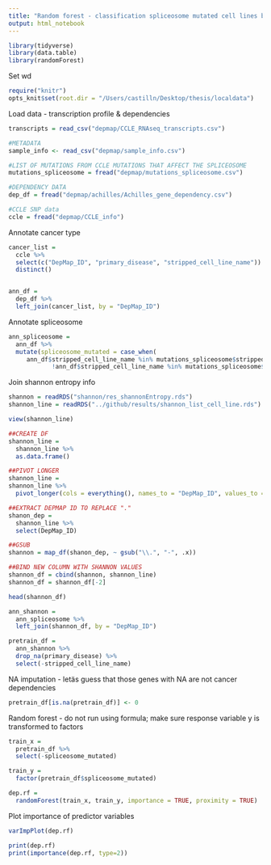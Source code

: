 ```yaml
---
title: "Random forest - classification spliceosome mutated cell lines based on dependency of genes + shannon entropy"
output: html_notebook
---
```


```r
library(tidyverse)
library(data.table)
library(randomForest)
```

Set wd 
```r
require("knitr")
opts_knit$set(root.dir = "/Users/castilln/Desktop/thesis/localdata")
```

Load data - transcription profile & dependencies
```r
transcripts = read_csv("depmap/CCLE_RNAseq_transcripts.csv")

#METADATA
sample_info <- read_csv("depmap/sample_info.csv") 

#LIST OF MUTATIONS FROM CCLE MUTATIONS THAT AFFECT THE SPLICEOSOME
mutations_spliceosome = fread("depmap/mutations_spliceosome.csv")

#DEPENDENCY DATA
dep_df = fread("depmap/achilles/Achilles_gene_dependency.csv")

#CCLE SNP data
ccle = fread("depmap/CCLE_info")
```

Annotate cancer type
```r
cancer_list = 
  ccle %>% 
  select(c("DepMap_ID", "primary_disease", "stripped_cell_line_name")) %>% 
  distinct()


ann_df = 
  dep_df %>% 
  left_join(cancer_list, by = "DepMap_ID")
```

Annotate spliceosome
```r
ann_spliceosome = 
  ann_df %>% 
  mutate(spliceosome_mutated = case_when(
     ann_df$stripped_cell_line_name %in% mutations_spliceosome$stripped_cell_line_name ~ "YES", #if the mutation is in a gene from the spliceosome: 1 
            !ann_df$stripped_cell_line_name %in% mutations_spliceosome$stripped_cell_line_name ~ "NO")) 

```

Join shannon entropy info
```r
shannon = readRDS("shannon/res_shannonEntropy.rds")
shannon_line = readRDS("../github/results/shannon_list_cell_line.rds")

view(shannon_line)
```

```r
##CREATE DF
shannon_line = 
  shannon_line %>% 
  as.data.frame()

##PIVOT LONGER
shannon_line = 
shannon_line %>% 
  pivot_longer(cols = everything(), names_to = "DepMap_ID", values_to = "SHANNON")

##EXTRACT DEPMAP ID TO REPLACE "."
shanon_dep = 
  shannon_line %>% 
  select(DepMap_ID)

##GSUB
shannon = map_df(shanon_dep, ~ gsub("\\.", "-", .x))

##BIND NEW COLUMN WITH SHANNON VALUES
shannon_df = cbind(shannon, shannon_line)
shannon_df = shannon_df[-2]

head(shannon_df)
```
```r
ann_shannon = 
  ann_spliceosome %>% 
  left_join(shannon_df, by = "DepMap_ID")
```

```r
pretrain_df = 
  ann_shannon %>% 
  drop_na(primary_disease) %>% 
  select(-stripped_cell_line_name)
```

NA imputation - letäs guess that those genes with NA are not cancer dependencies
```r
pretrain_df[is.na(pretrain_df)] <- 0
```

Random forest - do not run using formula; make sure response variable y is transformed to factors
```r
train_x = 
  pretrain_df %>%  
  select(-spliceosome_mutated)

train_y = 
  factor(pretrain_df$spliceosome_mutated)

dep.rf = 
  randomForest(train_x, train_y, importance = TRUE, proximity = TRUE)
```

Plot importance of predictor variables
```r
varImpPlot(dep.rf)
```

```r
print(dep.rf)
print(importance(dep.rf, type=2))
```

